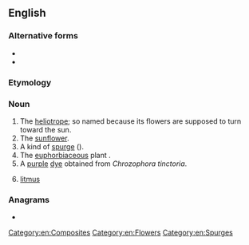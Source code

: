 ==English==

===Alternative forms===
* {{l|en|turnsol}}
* {{l|en|tournsol}}

===Etymology===
{{etyl|fr|en}} {{m|fr|tournesol}}

===Noun===
{{en-noun|~}}

# The [[heliotrope]]; so named because its flowers are supposed to turn toward the sun.
# The [[sunflower]].
# A kind of [[spurge]] ({{taxlink|Euphorbia helioscopia|species|noshow=1}}).
# The [[euphorbiaceous]] plant {{taxlink|Chrozophora tinctoria|species|noshow=1}}.
# A [[purple]] [[dye]] obtained from ''Chrozophora tinctoria''.
# {{lb|en|chemistry|obsolete}} [[litmus]]

{{Webster 1913}}

===Anagrams===
* {{anagrams|en|no result}}

[[Category:en:Composites]]
[[Category:en:Flowers]]
[[Category:en:Spurges]]